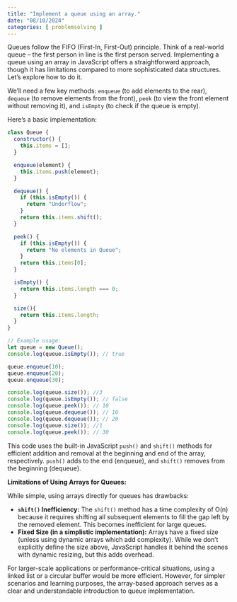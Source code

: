 ```yaml
---
title: "Implement a queue using an array."
date: "08/10/2024"
categories: [ problemsolving ]
---
```


Queues follow the FIFO (First-In, First-Out) principle.  Think of a real-world queue – the first person in line is the first person served.  Implementing a queue using an array in JavaScript offers a straightforward approach, though it has limitations compared to more sophisticated data structures.  Let's explore how to do it.


We'll need a few key methods: `enqueue` (to add elements to the rear), `dequeue` (to remove elements from the front), `peek` (to view the front element without removing it), and `isEmpty` (to check if the queue is empty).

Here's a basic implementation:

```javascript
class Queue {
  constructor() {
    this.items = [];
  }

  enqueue(element) {
    this.items.push(element);
  }

  dequeue() {
    if (this.isEmpty()) {
      return "Underflow";
    }
    return this.items.shift();
  }

  peek() {
    if (this.isEmpty()) {
      return "No elements in Queue";
    }
    return this.items[0];
  }

  isEmpty() {
    return this.items.length === 0;
  }

  size(){
    return this.items.length;
  }
}

// Example usage:
let queue = new Queue();
console.log(queue.isEmpty()); // true

queue.enqueue(10);
queue.enqueue(20);
queue.enqueue(30);

console.log(queue.size()); //3
console.log(queue.isEmpty()); // false
console.log(queue.peek()); // 10
console.log(queue.dequeue()); // 10
console.log(queue.dequeue()); // 20
console.log(queue.size()); //1
console.log(queue.peek()); // 30

```

This code uses the built-in JavaScript `push()` and `shift()` methods for efficient addition and removal at the beginning and end of the array, respectively.  `push()` adds to the end (enqueue), and `shift()` removes from the beginning (dequeue).

**Limitations of Using Arrays for Queues:**

While simple, using arrays directly for queues has drawbacks:

* **`shift()` Inefficiency:**  The `shift()` method has a time complexity of O(n) because it requires shifting all subsequent elements to fill the gap left by the removed element.  This becomes inefficient for large queues.
* **Fixed Size (in a simplistic implementation):**  Arrays have a fixed size (unless using dynamic arrays which add complexity). While we don't explicitly define the size above,  JavaScript handles it behind the scenes with dynamic resizing, but this adds overhead.


For larger-scale applications or performance-critical situations, using a linked list or a circular buffer would be more efficient.  However, for simpler scenarios and learning purposes, the array-based approach serves as a clear and understandable introduction to queue implementation.

